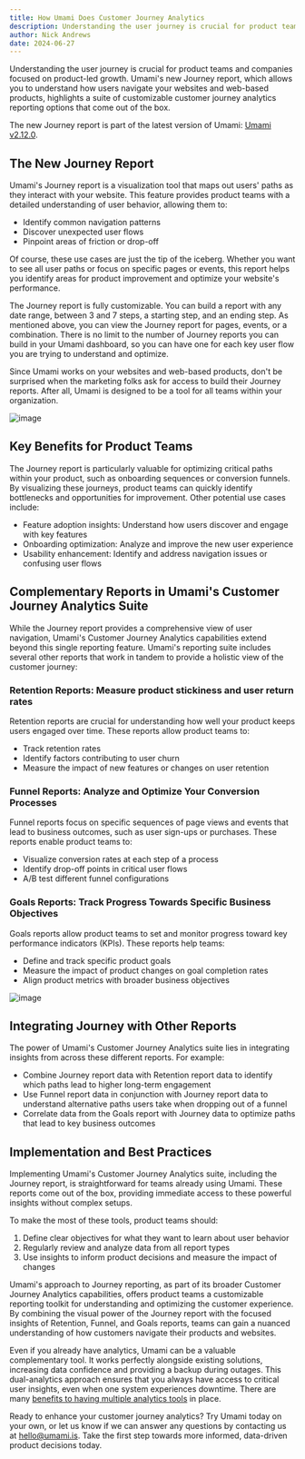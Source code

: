 ```yaml
---
title: How Umami Does Customer Journey Analytics
description: Understanding the user journey is crucial for product teams and companies focused on product-led growth.
author: Nick Andrews
date: 2024-06-27
---
```


Understanding the user journey is crucial for product teams and companies focused on product-led growth. Umami's new Journey report, which allows you to understand how users navigate your websites and web-based products, highlights a suite of customizable customer journey analytics reporting options that come out of the box.

The new Journey report is part of the latest version of Umami: [Umami v2.12.0](/blog/umami-v2.12.0).

## The New Journey Report

Umami's Journey report is a visualization tool that maps out users' paths as they interact with your website. This feature provides product teams with a detailed understanding of user behavior, allowing them to:

- Identify common navigation patterns
- Discover unexpected user flows
- Pinpoint areas of friction or drop-off

Of course, these use cases are just the tip of the iceberg. Whether you want to see all user paths or focus on specific pages or events, this report helps you identify areas for product improvement and optimize your website's performance.

The Journey report is fully customizable. You can build a report with any date range, between 3 and 7 steps, a starting step, and an ending step. As mentioned above, you can view the Journey report for pages, events, or a combination. There is no limit to the number of Journey reports you can build in your Umami dashboard, so you can have one for each key user flow you are trying to understand and optimize.

Since Umami works on your websites and web-based products, don't be surprised when the marketing folks ask for access to build their Journey reports. After all, Umami is designed to be a tool for all teams within your organization.

![image](/images/blog/user-journey.png)

## Key Benefits for Product Teams

The Journey report is particularly valuable for optimizing critical paths within your product, such as onboarding sequences or conversion funnels. By visualizing these journeys, product teams can quickly identify bottlenecks and opportunities for improvement. Other potential use cases include:

- Feature adoption insights: Understand how users discover and engage with key features
- Onboarding optimization: Analyze and improve the new user experience
- Usability enhancement: Identify and address navigation issues or confusing user flows

## Complementary Reports in Umami's Customer Journey Analytics Suite

While the Journey report provides a comprehensive view of user navigation, Umami's Customer Journey Analytics capabilities extend beyond this single reporting feature. Umami's reporting suite includes several other reports that work in tandem to provide a holistic view of the customer journey:

### Retention Reports: Measure product stickiness and user return rates

Retention reports are crucial for understanding how well your product keeps users engaged over time. These reports allow product teams to:

- Track retention rates
- Identify factors contributing to user churn
- Measure the impact of new features or changes on user retention

### Funnel Reports: Analyze and Optimize Your Conversion Processes

Funnel reports focus on specific sequences of page views and events that lead to business outcomes, such as user sign-ups or purchases. These reports enable product teams to:

- Visualize conversion rates at each step of a process
- Identify drop-off points in critical user flows
- A/B test different funnel configurations

### Goals Reports: Track Progress Towards Specific Business Objectives

Goals reports allow product teams to set and monitor progress toward key performance indicators (KPIs). These reports help teams:

- Define and track specific product goals
- Measure the impact of product changes on goal completion rates
- Align product metrics with broader business objectives

![image](/images/blog/goals-report.png)

## Integrating Journey with Other Reports

The power of Umami's Customer Journey Analytics suite lies in integrating insights from across these different reports. For example:

- Combine Journey report data with Retention report data to identify which paths lead to higher long-term engagement
- Use Funnel report data in conjunction with Journey report data to understand alternative paths users take when dropping out of a funnel
- Correlate data from the Goals report with Journey data to optimize paths that lead to key business outcomes

## Implementation and Best Practices

Implementing Umami's Customer Journey Analytics suite, including the Journey report, is straightforward for teams already using Umami. These reports come out of the box, providing immediate access to these powerful insights without complex setups.

To make the most of these tools, product teams should:

1. Define clear objectives for what they want to learn about user behavior
2. Regularly review and analyze data from all report types
3. Use insights to inform product decisions and measure the impact of changes

Umami's approach to Journey reporting, as part of its broader Customer Journey Analytics capabilities, offers product teams a customizable reporting toolkit for understanding and optimizing the customer experience. By combining the visual power of the Journey report with the focused insights of Retention, Funnel, and Goals reports, teams can gain a nuanced understanding of how customers navigate their products and websites.

Even if you already have analytics, Umami can be a valuable complementary tool. It works perfectly alongside
existing solutions, increasing data confidence and providing a backup during outages. This dual-analytics
approach ensures that you always have access to critical user insights,
even when one system experiences downtime. There are many [benefits to having multiple analytics tools](/blog/the-benefits-of-having-two-website-analytics-tools) in place.

Ready to enhance your customer journey analytics? Try Umami today on your own, or let us know if we can answer any questions by contacting us at hello@umami.is. Take the first step towards more informed, data-driven product decisions today.
